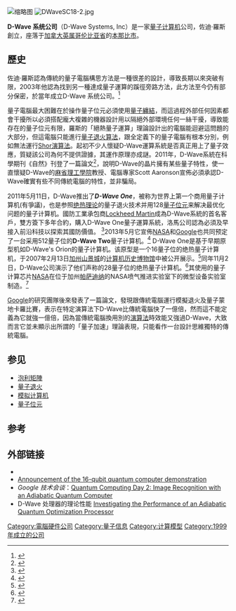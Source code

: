 {{Infobox company
|  company_name  =  D-Wave 系统公司
|  company_logo  = [[File:logo_dwave.png|240px]]
|  company_type  = [[私有公司|私有]]
|  foundation    = 1999年
|  location_city    = 英属哥伦比亚省本比纳市
|  location_country = 加拿大
|  key_people   = Vern Brownell, 首席执行官<br/>Geordie Rose, 首席技术官<br/> V. Paul Lee, 主席
|  industry     = [[电脑硬件|电脑硬件]]
|  products     = D-Wave Two, Orion 网络服务
|  revenue      = N/A
|  net_income   = N/A
|  num_employees = 约60人
|  subsid      = 无
|  homepage    = [http://www.dwavesys.com/ dwavesys.com]
|  footnotes   =
}}
[[File:DWave_128chip.jpg|缩略图]]
[[File:DWaveSC18-2.jpg|thumb]]

'''D-Wave 系统公司'''（D-Wave Systems, Inc）是一家[[量子计算机|量子计算机]]公司，佐迪·羅斯創立，座落于[[加拿大|加拿大]][[英属哥伦比亚省|英属哥伦比亚省]]的[[本那比|本那比市]]。

==歷史==
佐迪·羅斯認為傳統的量子電腦構思方法是一種很差的設計，導致長期以來突破有限，2003年他認為找到另一種達成量子運算的蹊徑旁路方法，此方法至今仍有部分保密，於當年成立D-Wave 系统公司。<ref>{{Cite web |url=https://motherboard.vice.com/en_us/article/google-claims-its-d-wave-quantum-computer-is-the-real-deal |title=Google Claims Its D-Wave |accessdate=2017-03-06 |archive-date=2017-03-07 |archive-url=https://web.archive.org/web/20170307125856/https://motherboard.vice.com/en_us/article/google-claims-its-d-wave-quantum-computer-is-the-real-deal |dead-url=no }}</ref>

量子電腦最大困難在於操作量子位元必須使用[[量子纏結|量子纏結]]，而這過程外部任何因素都會干擾所以必須搭配龐大複雜的機器設計用以隔絕外部環境任何一絲干擾，導致能存在的量子位元有限，羅斯的「絕熱量子運算」理論設計出的電腦能迴避這問題的大部分，但這電腦只能進行[[量子退火|量子退火算法]]，跟全定義下的量子電腦有根本分別，例如無法運行[[秀爾演算法|Shor演算法]]。起初不少人懷疑D-Wave運算系統是否真正用上了量子效應，質疑該公司為何不提供證據，其運作原理亦成謎。2011年，D-Wave系統在科學期刊《自然》刊登了一篇論文<ref>{{Cite web |url=http://www.nature.com/nature/journal/v473/n7346/full/nature10012.html |title=nature.10012 |accessdate=2013-05-25 |archive-date=2011-09-27 |archive-url=https://web.archive.org/web/20110927230645/http://www.nature.com/nature/journal/v473/n7346/full/nature10012.html |dead-url=no }}</ref>，說明D-Wave的晶片擁有某些量子特性，使一直懷疑D-Wave的[[麻省理工學院|麻省理工學院]]教授、電腦專家Scott Aaronson宣佈必須承認D-Wave確實有些不同傳統電腦的特性，並非騙局。

2011年5月11日，D-Wave推出了'''''D-Wave One'''''，被称为世界上第一个商用量子计算机(有爭議)，也是参照[[绝热过程|绝热理论]]的量子退火技术并用128[[量子位元|量子位元]]来解决最优化问题的量子计算机。國防工業承包商[[Lockheed_Martin|Lockheed Martin]]成為D-Wave系統的首名客戶，雙方簽下多年合約，購入D-Wave One量子運算系統，洛馬公司認為必須及早接入前沿科技以探索其國防價值。
<ref>{{Cite web |url=http://www.nature.com/nature/journal/v473/n7346/full/nature10012.html |title=Quantum annealing with manufactured spins(Nature) |accessdate=2013-05-25 |archive-date=2011-09-27 |archive-url=https://web.archive.org/web/20110927230645/http://www.nature.com/nature/journal/v473/n7346/full/nature10012.html |dead-url=no }}</ref>2013年5月它宣佈[[NASA|NASA]]和[[Google|Google]]也共同预定了一台采用512量子位的'''D-Wave Two'''量子计算机。<ref name="bbc">{{Cite web |title=BBC News - Nasa buys into 'quantum' computer |url=http://www.bbc.co.uk/news/science-environment-22554494 |accessdate=2013-05-16 |last=Mansfield |first=Alex |publisher=Bbc.co.uk |archive-date=2013-05-16 |archive-url=https://web.archive.org/web/20130516165349/http://www.bbc.co.uk/news/science-environment-22554494 |dead-url=no }}</ref>
D-Wave One是基于早期原型机如D-Wave's Orion的量子计算机。该原型是一个16量子位的绝热量子计算机，于2007年2月13日[[加州|加州]][[山景城_(加利福尼亚州)|山景城]]的[[计算机历史博物馆|计算机历史博物馆]]中被公开展示。<ref name="announcement">{{Cite web |title=Quantum Computing Demo Announcement |url=http://dwave.wordpress.com/2007/01/19/quantum-computing-demo-announcement/ |accessdate=2007-02-11 |date=2007-01-19 |archive-date=2007-02-11 |archive-url=https://web.archive.org/web/20070211051507/http://dwave.wordpress.com/2007/01/19/quantum-computing-demo-announcement/ |dead-url=no }}</ref>同年11月2日，D-Wave公司演示了他们声称的28量子位的绝热量子计算机。<ref>{{Cite web |url=http://www.dwavesys.com/index.php?mact=News,cntnt01,detail,0&cntnt01articleid=9&cntnt01origid=15&cntnt01returnid=21 |title=D-Wave Systems: News<!-- Bot generated title --> |accessdate=2013-05-25 |archive-date=2015-05-18 |archive-url=https://web.archive.org/web/20150518102715/http://www.dwavesys.com/index.php?mact=News,cntnt01,detail,0&cntnt01articleid=9&cntnt01origid=15&cntnt01returnid=21 |dead-url=no }}</ref>其使用的量子计算芯片[[NASA|NASA]]在位于加州[[帕萨迪纳_(加利福尼亚州)|帕萨迪纳]]的NASA喷气推进实验室下的微型设备实验室制造。<ref>{{Cite web |url=http://dwave.wordpress.com/2007/11/09/a-picture-of-the-demo-chip/ |title=A picture of the demo chip « rose.blog<!-- Bot generated title --> |accessdate=2013-05-25 |archive-date=2013-01-06 |archive-url=https://web.archive.org/web/20130106115034/http://dwave.wordpress.com/2007/11/09/a-picture-of-the-demo-chip/ |dead-url=no }}</ref>

[[Google|Google]]的研究團隊後來發表了一篇論文，發現跟傳統電腦運行模擬退火及量子蒙地卡羅比賽，表示在特定演算法下D-Wave比傳統電腦快了一億倍，然而這不能定義為它就強一億倍，因為當傳統電腦換用別的[[演算法|演算法]]時效能又強過D-Wave，大致而言它並未顯示出所謂的「量子加速」理論表現，只能看作一台設計思維獨特的傳統電腦。

== 参见==
*[[泡利矩陣|泡利矩陣]]
*[[量子退火|量子退火]]
*[[模拟计算机|模拟计算机]]
*[[量子位元|量子位元]]

== 参考 ==
{{reflist|colwidth=30em}}

== 外部链接==
*{{官方网站|http://www.dwavesys.com/}}
*[http://dwave.wordpress.com/2007/01/19/quantum-computing-demo-announcement/ Announcement of the 16-qubit quantum computer demonstration]{{Wayback|url=http://dwave.wordpress.com/2007/01/19/quantum-computing-demo-announcement/ |date=20130516145125 }}
*''Google 技术会谈''：[http://www.youtube.com/watch?v=I56UugZ_8DI Quantum Computing Day 2: Image Recognition with an Adiabatic Quantum Computer]{{Wayback|url=http://www.youtube.com/watch?v=I56UugZ_8DI |date=20120705114827 }}
* D-Wave 处理器的理论性能 [http://arxiv.org/abs/1006.4147 Investigating the Performance of an Adiabatic Quantum Optimization Processor]{{Wayback|url=http://arxiv.org/abs/1006.4147 |date=20181211174704 }}

[[Category:電腦硬件公司|Category:電腦硬件公司]]
[[Category:量子信息|Category:量子信息]]
[[Category:计算模型|Category:计算模型]]
[[Category:1999年成立的公司|Category:1999年成立的公司]]